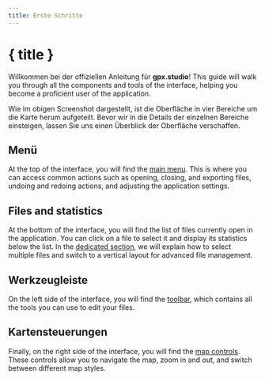 ```yaml
---
title: Erste Schritte
---
```


<script lang="ts">
</script>

# { title }

Willkommen bei der offiziellen Anleitung für **gpx.studio**!
This guide will walk you through all the components and tools of the interface, helping you become a proficient user of the application.

<DocsImage img="getting-started/interface" alt="The gpx.studio interface." />

Wie im obigen Screenshot dargestellt, ist die Oberfläche in vier Bereiche um die Karte herum aufgeteilt. 
Bevor wir in die Details der einzelnen Bereiche einsteigen, lassen Sie uns einen Überblick der Oberfläche verschaffen.

## Menü

At the top of the interface, you will find the [main menu](./menu).
This is where you can access common actions such as opening, closing, and exporting files, undoing and redoing actions, and adjusting the application settings.

## Files and statistics

At the bottom of the interface, you will find the list of files currently open in the application.
You can click on a file to select it and display its statistics below the list.
In the [dedicated section](./files-and-stats), we will explain how to select multiple files and switch to a vertical layout for advanced file management.

## Werkzeugleiste

On the left side of the interface, you will find the [toolbar](./toolbar), which contains all the tools you can use to edit your files.

## Kartensteuerungen

Finally, on the right side of the interface, you will find the [map controls](./map-controls).
These controls allow you to navigate the map, zoom in and out, and switch between different map styles.
